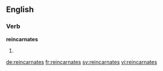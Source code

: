 ==English==

===Verb===
'''reincarnates'''

# {{third-person singular of|reincarnate}}

[[de:reincarnates]]
[[fr:reincarnates]]
[[sv:reincarnates]]
[[vi:reincarnates]]